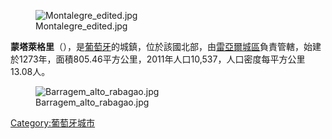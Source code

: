 [[Image:Montalegre_edited.jpg|right]]

{{Coord|41|49|23|N|7|47|30|W|display=title}}

'''蒙塔萊格里'''（{{lang-pt|Montalegre}}），是[[葡萄牙|葡萄牙]]的城鎮，位於該國北部，由[[雷亞爾城區|雷亞爾城區]]負責管轄，始建於1273年，面積805.46平方公里，2011年人口10,537，人口密度每平方公里13.08人。

[[Image:Barragem_alto_rabagao.jpg|thumb]]

{{Portugal-geo-stub}}
[[Category:葡萄牙城市|Category:葡萄牙城市]]